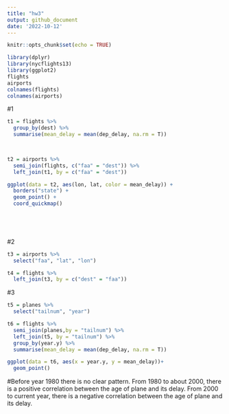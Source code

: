 ```yaml
---
title: "hw3"
output: github_document
date: '2022-10-12'
---
```


```r
knitr::opts_chunk$set(echo = TRUE)
```

```r
library(dplyr)
library(nycflights13)
library(ggplot2)
flights
airports
colnames(flights)
colnames(airports)
```

#1
```r
t1 = flights %>% 
  group_by(dest) %>% 
  summarise(mean_delay = mean(dep_delay, na.rm = T))
  


t2 = airports %>%
  semi_join(flights, c("faa" = "dest")) %>% 
  left_join(t1, by = c("faa" = "dest"))

ggplot(data = t2, aes(lon, lat, color = mean_delay)) +
  borders("state") +
  geom_point() +
  coord_quickmap()
  


 
```

#2
```r
t3 = airports %>% 
  select("faa", "lat", "lon")

t4 = flights %>% 
  left_join(t3, by = c("dest" = "faa"))

```

#3
```r
t5 = planes %>% 
  select("tailnum", "year")

t6 = flights %>% 
  semi_join(planes,by = "tailnum") %>% 
  left_join(t5, by = "tailnum") %>% 
  group_by(year.y) %>% 
  summarise(mean_delay = mean(dep_delay, na.rm = T))

ggplot(data = t6, aes(x = year.y, y = mean_delay))+
  geom_point()


```

#Before year 1980 there is no clear pattern. From 1980 to about 2000, there is a positive correlation between the age of plane and its delay. From 2000 to current year, there is a negative correlation between the age of plane and its delay.

